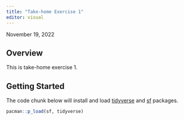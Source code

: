 ```yaml
---
title: "Take-home Exercise 1"
editor: visual
---
```


November 19, 2022

## Overview

This is take-home exercise 1.

## Getting Started

The code chunk below will install and load [tidyverse](https://www.tidyverse.org/) and [sf](https://r-spatial.github.io/sf/) packages.

```r
pacman::p_load(sf, tidyverse)
```
